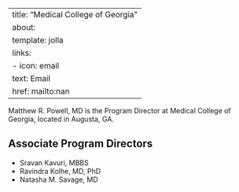 
---
title: "Medical College of Georgia"
about:
  template: jolla
  links:
    - icon: email
      text: Email
      href: mailto:nan
---

Matthew R. Powell, MD is the Program Director at Medical College of Georgia, located in Augusta, GA. 

## Associate Program Directors

- Sravan Kavuri, MBBS
- Ravindra Kolhe, MD, PhD
- Natasha M. Savage, MD
